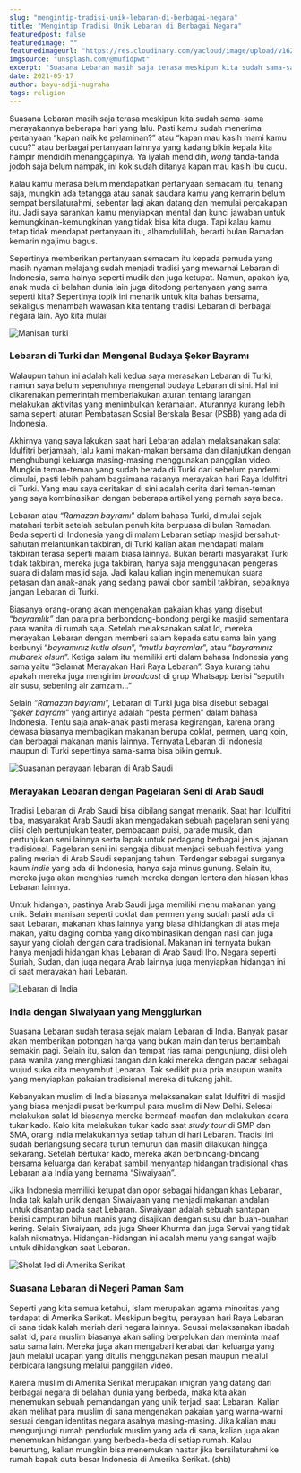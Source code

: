```yaml
---
slug: "mengintip-tradisi-unik-lebaran-di-berbagai-negara"
title: "Mengintip Tradisi Unik Lebaran di Berbagai Negara"
featuredpost: false
featuredimage: ""
featuredimageurl: "https://res.cloudinary.com/yacloud/image/upload/v1624709472/articles%20pictures/2021-05-17-mengintip-tradisi-unik-lebaran-di-berbagai-negara%20/lebaran_nszclj.jpg"
imgsource: "unsplash.com/@mufidpwt"
excerpt: "Suasana Lebaran masih saja terasa meskipun kita sudah sama-sama merayakannya beberapa hari yang lalu. Pasti kamu sudah menerima pertanyaan “kapan naik ke pelaminan?” atau berbagai pertanyaan lainnya yang kadang bikin kepala kita hampir mendidih menanggapinya."
date: 2021-05-17
author: bayu-adji-nugraha
tags: religion
---
```


Suasana Lebaran masih saja terasa meskipun kita sudah sama-sama merayakannya beberapa hari yang lalu. Pasti kamu sudah menerima pertanyaan “kapan naik ke pelaminan?” atau “kapan mau kasih mami kamu cucu?” atau berbagai pertanyaan lainnya yang kadang bikin kepala kita hampir mendidih menanggapinya. Ya iyalah mendidih, _wong_ tanda-tanda jodoh saja belum nampak, ini kok sudah ditanya kapan mau kasih ibu cucu.

Kalau kamu merasa belum mendapatkan pertanyaan semacam itu, tenang saja, mungkin ada tetangga atau sanak saudara kamu yang kemarin belum sempat bersilaturahmi, sebentar lagi akan datang dan memulai percakapan itu. Jadi saya sarankan kamu menyiapkan mental dan kunci jawaban untuk kemungkinan-kemungkinan yang tidak bisa kita duga. Tapi kalau kamu tetap tidak mendapat pertanyaan itu, alhamdulillah, berarti bulan Ramadan kemarin ngajimu bagus.

Sepertinya memberikan pertanyaan semacam itu kepada pemuda yang masih nyaman melajang sudah menjadi tradisi yang mewarnai Lebaran di Indonesia, sama halnya seperti mudik dan juga ketupat. Namun, apakah iya, anak muda di belahan dunia lain juga ditodong pertanyaan yang sama seperti kita? Sepertinya topik ini menarik untuk kita bahas bersama, sekaligus menambah wawasan kita tentang tradisi Lebaran di berbagai negara lain. Ayo kita mulai!

![Manisan turki](https://res.cloudinary.com/yacloud/image/upload/v1624709473/articles%20pictures/2021-05-17-mengintip-tradisi-unik-lebaran-di-berbagai-negara%20/lebaran1_ae79zg.png)

### Lebaran di Turki dan Mengenal Budaya Şeker Bayramı

Walaupun tahun ini adalah kali kedua saya merasakan Lebaran di Turki, namun saya belum sepenuhnya mengenal budaya Lebaran di sini. Hal ini dikarenakan pemerintah memberlakukan aturan tentang larangan melakukan aktivitas yang menimbulkan keramaian. Aturannya kurang lebih sama seperti aturan Pembatasan Sosial Berskala Besar (PSBB) yang ada di Indonesia.

Akhirnya yang saya lakukan saat hari Lebaran adalah melaksanakan salat Idulfitri berjamaah, lalu kami makan-makan bersama dan dilanjutkan dengan menghubungi keluarga masing-masing menggunakan panggilan video. Mungkin teman-teman yang sudah berada di Turki dari sebelum pandemi dimulai, pasti lebih paham bagaimana rasanya merayakan hari Raya Idulfitri di Turki. Yang mau saya ceritakan di sini adalah cerita dari teman-teman yang saya kombinasikan dengan beberapa artikel yang pernah saya baca.

Lebaran atau “_Ramazan bayramı_” dalam bahasa Turki, dimulai sejak matahari terbit setelah sebulan penuh kita berpuasa di bulan Ramadan. Beda seperti di Indonesia yang di malam Lebaran setiap masjid bersahut-sahutan melantunkan takbiran, di Turki kalian akan mendapati malam takbiran terasa seperti malam biasa lainnya. Bukan berarti masyarakat Turki tidak takbiran, mereka juga takbiran, hanya saja menggunakan pengeras suara di dalam masjid saja. Jadi kalau kalian ingin menemukan suara petasan dan anak-anak yang sedang pawai obor sambil takbiran, sebaiknya jangan Lebaran di Turki.

Biasanya orang-orang akan mengenakan pakaian khas yang disebut “_bayramlık”_ dan para pria berbondong-bondong pergi ke masjid sementara para wanita di rumah saja. Setelah melaksanakan salat Id, mereka merayakan Lebaran dengan memberi salam kepada satu sama lain yang berbunyi “_bayramınız kutlu olsun_”, “_mutlu bayramlar_”, atau “_bayramınız mubarek olsun_”. Ketiga salam itu memiliki arti dalam bahasa Indonesia yang sama yaitu “Selamat Merayakan Hari Raya Lebaran”. Saya kurang tahu apakah mereka juga mengirim _broadcast_ di grup Whatsapp berisi “seputih air susu, sebening air zamzam...”

Selain “_Ramazan bayramı_”, Lebaran di Turki juga bisa disebut sebagai “_şeker bayramı_” yang artinya adalah “pesta permen” dalam bahasa Indonesia. Tentu saja anak-anak pasti merasa kegirangan, karena orang dewasa biasanya membagikan makanan berupa coklat, permen, uang koin, dan berbagai makanan manis lainnya. Ternyata Lebaran di Indonesia maupun di Turki sepertinya sama-sama bisa bikin gemuk.

![Suasanan perayaan lebaran di Arab Saudi](https://res.cloudinary.com/yacloud/image/upload/v1624709473/articles%20pictures/2021-05-17-mengintip-tradisi-unik-lebaran-di-berbagai-negara%20/lebaran2_wevejc.png)

### Merayakan Lebaran dengan Pagelaran Seni di Arab Saudi

Tradisi Lebaran di Arab Saudi bisa dibilang sangat menarik. Saat hari Idulfitri tiba, masyarakat Arab Saudi akan mengadakan sebuah pagelaran seni yang diisi oleh pertunjukan teater, pembacaan puisi, parade musik, dan pertunjukan seni lainnya serta lapak untuk pedagang berbagai jenis jajanan tradisional. Pagelaran seni ini sengaja dibuat menjadi sebuah festival yang paling meriah di Arab Saudi sepanjang tahun. Terdengar sebagai surganya kaum _indie_ yang ada di Indonesia, hanya saja minus gunung. Selain itu, mereka juga akan menghias rumah mereka dengan lentera dan hiasan khas Lebaran lainnya.

Untuk hidangan, pastinya Arab Saudi juga memiliki menu makanan yang unik. Selain manisan seperti coklat dan permen yang sudah pasti ada di saat Lebaran, makanan khas lainnya yang biasa dihidangkan di atas meja makan, yaitu daging domba yang dikombinasikan dengan nasi dan juga sayur yang diolah dengan cara tradisional. Makanan ini ternyata bukan hanya menjadi hidangan khas Lebaran di Arab Saudi lho. Negara seperti Suriah, Sudan, dan juga negara Arab lainnya juga menyiapkan hidangan ini di saat merayakan hari Lebaran.

![Lebaran di India](https://res.cloudinary.com/yacloud/image/upload/v1624709474/articles%20pictures/2021-05-17-mengintip-tradisi-unik-lebaran-di-berbagai-negara%20/lebaran3_gwv0p0.png)

### India dengan Siwaiyaan yang Menggiurkan

Suasana Lebaran sudah terasa sejak malam Lebaran di India. Banyak pasar akan memberikan potongan harga yang bukan main dan terus bertambah semakin pagi. Selain itu, salon dan tempat rias ramai pengunjung, diisi oleh para wanita yang menghiasi tangan dan kaki mereka dengan pacar sebagai wujud suka cita menyambut Lebaran. Tak sedikit pula pria maupun wanita yang menyiapkan pakaian tradisional mereka di tukang jahit.

Kebanyakan muslim di India biasanya melaksanakan salat Idulfitri di masjid yang biasa menjadi pusat berkumpul para muslim di New Delhi. Selesai melakukan salat Id biasanya mereka bermaaf-maafan dan melakukan acara tukar kado. Kalo kita melakukan tukar kado saat _study tour_ di SMP dan SMA, orang India melakukannya setiap tahun di hari Lebaran. Tradisi ini sudah berlangsung secara turun temurun dan masih dilakukan hingga sekarang. Setelah bertukar kado, mereka akan berbincang-bincang bersama keluarga dan kerabat sambil menyantap hidangan tradisional khas Lebaran ala India yang bernama “Siwaiyaan”.

Jika Indonesia memiliki ketupat dan opor sebagai hidangan khas Lebaran, India tak kalah unik dengan Siwaiyaan yang menjadi makanan andalan untuk disantap pada saat Lebaran. Siwaiyaan adalah sebuah santapan berisi campuran bihun manis yang disajikan dengan susu dan buah-buahan kering. Selain Siwaiyaan, ada juga Sheer Khurma dan juga Servai yang tidak kalah nikmatnya. Hidangan-hidangan ini adalah menu yang sangat wajib untuk dihidangkan saat Lebaran.

![Sholat Ied di Amerika Serikat](https://res.cloudinary.com/yacloud/image/upload/v1624709474/articles%20pictures/2021-05-17-mengintip-tradisi-unik-lebaran-di-berbagai-negara%20/lebaran4_xbae2q.png)

### Suasana Lebaran di Negeri Paman Sam

Seperti yang kita semua ketahui, Islam merupakan agama minoritas yang terdapat di Amerika Serikat. Meskipun begitu, perayaan hari Raya Lebaran di sana tidak kalah meriah dari negara lainnya. Seusai melaksanakan ibadah salat Id, para muslim biasanya akan saling berpelukan dan meminta maaf satu sama lain. Mereka juga akan mengabari kerabat dan keluarga yang jauh melalui ucapan yang ditulis menggunakan pesan maupun melalui berbicara langsung melalui panggilan video.

Karena muslim di Amerika Serikat merupakan imigran yang datang dari berbagai negara di belahan dunia yang berbeda, maka kita akan menemukan sebuah pemandangan yang unik terjadi saat Lebaran. Kalian akan melihat para muslim di sana mengenakan pakaian yang warna-warni sesuai dengan identitas negara asalnya masing-masing. Jika kalian mau mengunjungi rumah penduduk muslim yang ada di sana, kalian juga akan menemukan hidangan yang berbeda-beda di setiap rumah. Kalau beruntung, kalian mungkin bisa menemukan nastar jika bersilaturahmi ke rumah bapak duta besar Indonesia di Amerika Serikat. (shb)
